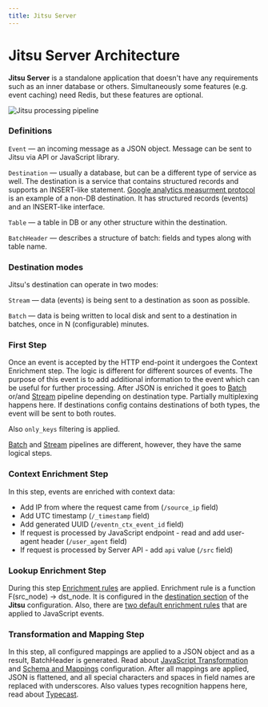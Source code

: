 ```yaml
---
title: Jitsu Server
---
```


# Jitsu Server Architecture

**Jitsu Server** is a standalone application that doesn't have any requirements such as an inner database or others. Simultaneously some features \(e.g. event caching\) need Redis, but these features are optional.

<div style={{backgroundColor: 'white'}}>
    <img alt="Jitsu processing pipeline" src="/img/docs/processing-pipeline.png" />
</div>

### **Definitions**

`Event` — an incoming message as a JSON object. Message can be sent to Jitsu via API or JavaScript library.

`Destination` — usually a database, but can be a different type of service as well. The destination is a service that contains structured records and supports an INSERT-like statement. [Google analytics measurment protocol](https://developers.google.com/analytics/devguides/collection/protocol/v1) is an example of a non-DB destination. It has structured records (events) and an INSERT-like interface.

`Table` — a table in DB or any other structure within the destination.

`BatchHeader` — describes a structure of batch: fields and types along with table name.

### Destination modes

Jitsu's destination can operate in two modes:

`Stream` — data (events) is being sent to a destination as soon as possible.

`Batch` — data is being written to local disk and sent to a destination in batches, once in N (configurable) minutes.

### First Step

Once an event is accepted by the HTTP end-point it undergoes the Context Enrichment step. The logic is different for different sources of events. The purpose of this event is to add additional information to the event which can be useful for further processing. After JSON is enriched it goes to [Batch](/docs/other-features/batches) or/and [Stream](/docs/other-features/streaming) pipeline depending on destination type. Partially multiplexing happens here. If destinations config contains destinations of both types, the event will be sent to both routes.

Also `only_keys` filtering is applied.

[Batch](/docs/other-features/batches) and [Stream](/docs/other-features/streaming) pipelines are different, however, they have the same logical steps.

### Context Enrichment Step

In this step, events are enriched with context data:

* Add IP from where the request came from (`/source_ip` field)
* Add UTC timestamp (`/_timestamp` field)
* Add generated UUID (`/eventn_ctx_event_id` field)
* If request is processed by JavaScript endpoint - read and add user-agent header (`/user_agent` field)
* If request is processed by Server API - add `api` value (`/src` field)

### Lookup Enrichment Step

During this step [Enrichment rules](/docs/configuration/enrichment-rules) are applied. Enrichment rule is a function F(src_node) → dst_node. It is configured in the [destination section](/docs/destinations-configuration) of the **Jitsu** configuration. Also, there are [two default enrichment rules](/docs/configuration/enrichment-rules#default-rules) that are applied to JavaScript events.

### Transformation and Mapping Step

In this step, all configured mappings are applied to a JSON object and as a result, BatchHeader is generated. Read about [JavaScript Transformation](/docs/other-features/javascript-transform) and [Schema and Mappings](/docs/configuration/schema-and-mappings) configuration. After all mappings are applied, JSON is flattened, and all special characters and spaces in field names are replaced with underscores. Also values types recognition happens here, read about [Typecast](/docs/other-features/typecast).

<LargeLink title="Directories structure" href="/docs/configuration/directories-structure" />